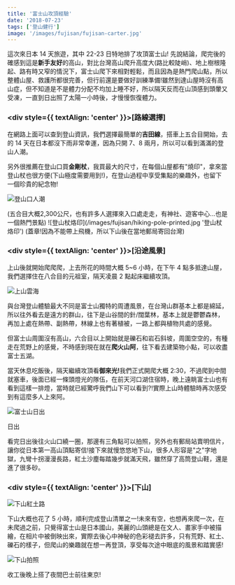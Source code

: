 ```yaml
---
title: '富士山攻頂經驗'
date: '2018-07-23'
tags: ['登山健行']
image: '/images/fujisan/fujisan-carter.jpg'
---
```


這次來日本 14 天旅遊，其中 22-23 日特地排了攻頂富士山!
先說結論，爬完後的確感到這是**新手友好**的高山，對比台灣高山爬升高度大(路比較陡峭)、地上樹根隆起、路有時又窄的情況下，富士山爬下來相對輕鬆，而且因為是熱門爬山點，所以整體山屋、救護所都很完善，但行前還是要做好訓練準備!雖然到達山屋時沒有高山症，但不知道是不是體力分配不均加上睡不好，所以隔天反而在山頂感到頭暈又受凍，一直到日出照了太陽一小時後，才慢慢恢復體力。

### <div style={{ textAlign: 'center' }}>[路線選擇]</div>

在網路上面可以查到登山資訊，我們選擇最簡單的**吉田線**，搭車上五合目開始，去的 14 天在日本都沒下雨非常幸運，因為只開 7、8 兩月，所以可以看到滿滿的登山人潮。

另外很推薦在登山口買<BlueText>**金剛杖**</BlueText>，我買最大的尺寸，在每個山屋都有"燒印"，拿來當登山杖也很方便(下山極度需要用到!)，在登山過程中享受集點的樂趣外，也留下一個珍貴的紀念物!

![登山口人潮](/images/fujisan/trailhead-crowd.jpg '登山口人潮')

<Caption>
  (五合目大概2,300公尺，也有許多人選擇來入口處走走，有神社、遊客中心...也是一個熱門景點)
</Caption>
![登山杖烙印](/images/fujisan/hiking-pole-printed.jpg '登山杖烙印')
<Caption>(蓋章!因為不能帶上飛機，所以下山後在當地郵局寄回台灣)</Caption>

### <div style={{ textAlign: 'center' }}>[沿途風景]</div>

上山後就開始爬爬爬，上去所花的時間大概 5~6 小時，在下午 4 點多抵達山屋，我們選擇住在八合目的元祖室，隔天凌晨 2 點起床繼續攻頂。

![上山雲海](/images/fujisan/uphill-​​clouds.jpg '上山雲海')

與台灣登山體驗最大不同是富士山獨特的周遭風景，在台灣山群基本上都是綿延，所以往外看去是遠方的群山，往下是山谷間的針/闊葉林，基本上就是鬱鬱森林，再加上處在熱帶、副熱帶，林線上也有著植被，一路上都與植物共處的感覺。

但富士山周圍沒有高山，六合目以上開始就是礫石和岩石斜坡，周圍空空的，有種走在荒野上的感覺，不時感到現在就在**爬火山阿**，往下看去建築物小點，可以收盡富士五湖。

當天休息吃飯後，隔天繼續攻頂看<BlueText>**御來光!**</BlueText>我們正式開爬大概 2:30，不過爬到中間就塞車，後面已經一條頭燈光的隊伍，在前天河口湖住宿時，晚上遠眺富士山也有看到這樣一排燈，當時就已經驚呼我們山下可以看到?!實際上山時體驗時再次感受到有這麼多人上來阿。

![富士山日出](/images/fujisan/fujisan-sunrise.jpg '富士山日出')

<Caption>日出</Caption>

看完日出後往火山口繞一圈，那邊有三角點可以拍照，另外也有郵局站賣明信片，讓你從日本第一高山頂點寄信!接下來就慢悠悠地下山，很多人形容是"之"字地獄，九彎十拐漫漫長路，紅土沙塵每踏幾步就滿天飛，雖然穿了高筒登山鞋，還是進了很多砂。

### <div style={{ textAlign: 'center' }}>[下山]</div>

![下山紅土路](/images/fujisan/downhill-red-dirt-road.jpg '下山紅土路')

下山大概也花了 5 小時，順利完成登山清單之一!未來有空，也想再來爬一次，在未爬過之前，只覺得富士山是日本國山，美麗的山頭總是在文人、畫家手中被描繪，在相片中被倒映出來，實際去後心中神秘的色彩褪去許多，只有荒野、紅土、礫石的樣子，但爬山的樂趣就在想一再登頂，享受每次途中眼底的風景和踏實感!

![下山拍照](/images/fujisan/finished-fujisan-hike.jpg '下山拍照')

<Caption>收工後晚上搭了夜間巴士前往東京!</Caption>
